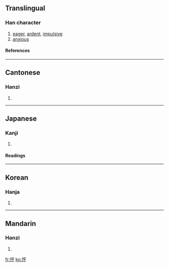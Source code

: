 ==Translingual==
===Han character===
{{Han char|rn=61|rad=心|as=05|sn=8|four=9104<sub>9</sub>|canj=心一火十 (PMFJ)}}
# [[eager]], [[ardent]], [[impulsive]]
# [[anxious]]
====References====
{{Han ref|kx=0381.220|dkj=10476|dj=0710.070|hdz=42284.090|uh=6026|ud=24614|bh=CC7B|bd=52347}}
----
==Cantonese==
===Hanzi===
{{yue-hanzi|jyut=|y=ping1}}
# {{defn|Cantonese}}
----
==Japanese==
===Kanji===
{{ja-kanji|grade=|rs=心05}}
# {{defn|Japanese}} 
====Readings====
{{ja-readings|on=[[ほう]] (hō), [[ひょう]] (hyō)|kun=}}
----
==Korean==
===Hanja===
{{ko-hanja|hangeul=평|eumhun=|rv=pyeong|mr=p'yŏng|y=phyeng}}
# {{defn|Korean}}
----
==Mandarin==
===Hanzi===
{{cmn-hanzi|pin=[[pēng]] (peng1)|wg=p'eng<sup>1</sup>}}
# {{defn|Mandarin}}

[[fr:怦]]
[[ko:怦]]